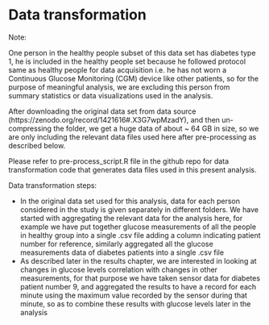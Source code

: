 # Data transformation

Note:

One person in the healthy people subset of this data set has diabetes type 1, he is included in the healthy people set because he followed protocol same as healthy people for data acquisition i.e. he has not worn a Continuous Glucose Monitoring (CGM) device like other patients, so for the purpose of meaningful analysis, we are excluding this person from summary statistics or data visualizations used in the analysis.

After downloading the original data set from data source (https://zenodo.org/record/1421616#.X3G7wpMzadY), and then un-compressing the folder, we get a huge data of about ~ 64 GB in size, so we are only including the relevant data files used here after pre-processing as described below.

Please refer to pre-process_script.R file in the github repo for data transformation code that generates data files used in this present analysis.

Data transformation steps:

 - In the original data set used for this analysis, data for each person considered in the study is given separately in different folders. We have started with aggregating the relevant data for the analysis here, for example we have put together glucose measurements of all the people in healthy group into a single .csv file adding a column indicating patient number for reference, similarly aggregated all the glucose measurements data of diabetes patients into a single .csv file
 - As described later in the results chapter, we are interested in looking at changes in glucose levels correlation with changes in other measurements, for that purpose we have taken sensor data for diabetes patient number 9, and aggregated the results to have a record for each minute using the maximum value recorded by the sensor during that minute, so as to combine these results with glucose levels later in the analysis
